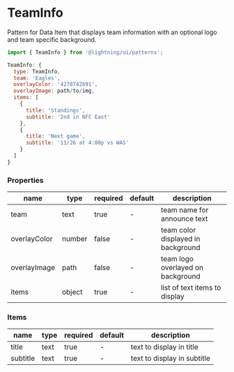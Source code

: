
# TeamInfo

Pattern for Data Item that displays team information with an optional logo and team specific background.

```js
import { TeamInfo } from '@lightning/ui/patterns';

TeamInfo: {
  type: TeamInfo,
  team: 'Eagles',
  overlayColor: '4278742891',
  overlayImage: path/to/img,
  items: [
    {
      title: 'Standings',
      subtitle: '2nd in NFC East'
    },
    {
      title: 'Next game',
      subtitle: '11/26 at 4:00p vs WAS'
    }
  ]
}
```

<Canvas>
  <Story id="patterns-teaminfo--basic" />
</Canvas>

### Properties

name|type|required|default|description
--|--|--|--|--
team|text|true|-|team name for announce text
overlayColor|number|false|-|team color displayed in background
overlayImage|path|false|-|team logo overlayed on background
items|object|true|-|list of text items to display

### Items

name|type|required|default|description
--|--|--|--|--
title|text|true|-|text to display in title
subtitle|text|true|-|text to display in subtitle

